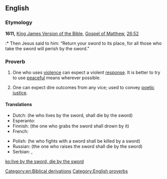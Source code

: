 ==English==

===Etymology===
'''1611,''' [[w:King James Version of the Bible|King James Version of the Bible]], [[w:Gospel of Matthew|Gospel of Matthew]], [[s:Bible (King James)/Matthew#Chapter 26|26:52]]
:* Then Jesus said to him: “Return your sword to its place, for all those who take the sword will perish by the sword."

===Proverb===
{{infl|en|proverb|head=[[live]] [[by]] [[the]] [[sword]], [[die]] [[by]] [[the]] [[sword]]}}

# One who uses [[violence]] can expect a violent [[response]]. It is better to try to use [[peaceful]] means wherever possible.
# {{figuratively}} One can expect dire outcomes from any vice; used to convey [[poetic justice]].

====Translations====
{{trans-top|one who uses violence can expect a violent response}}
* Dutch: {{t|nl|wie leeft bij het zwaard, zal sterven bij het zwaard}} (he who lives by the sword, shall die by the sword)
* Esperanto: {{t|eo|vivu per la spado, mortu per la spado}}
* Finnish: {{t|fi|joka miekkaan tarttuu, se miekkaan hukkuu}} (the one who grabs the sword shall drown by it)
* French: {{t|fr|celui qui vit par l’épée, périra par l’épée}}
{{trans-mid}}
* Polish: {{t|pl|kto mieczem wojuje, ten od miecza ginie}} (he who fights with a sword shall be killed by a sword)
* Russian: {{t|ru|поднявший меч от меча и погибнет}} (the one who raises the sword shall die by the sword)
* Serbian: {{t|sr|ко од мача живи од мача и гине}}, {{t|sr|ко се мача лача од мача и гине}}
{{trans-bottom}}

[[Category:en:Biblical derivations]]
[[Category:English proverbs]]

[[ko:live by the sword, die by the sword]]